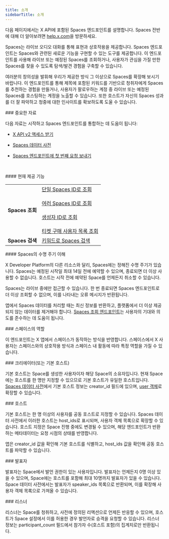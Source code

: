 ```yaml
---
title: 소개
sidebarTitle: 소개
---
```



다음 페이지에서는 X API에 포함된 Spaces 엔드포인트를 설명합니다. Spaces 전반에 대해 더 알아보려면 [help.x.com](https://help.x.com/en/using-twitter/spaces)을 방문하세요. 

Spaces는 라이브 오디오 대화를 통해 표현과 상호작용을 제공합니다. Spaces 엔드포인트는 Spaces와 관련된 새로운 기능을 구현할 수 있는 도구를 제공합니다. 이 엔드포인트를 사용해 라이브 또는 예정된 Spaces를 조회하거나, 사용자가 관심을 가질 만한 Spaces를 찾을 수 있도록 탐색/발견 경험을 구축할 수 있습니다.

여러분의 창의성을 발휘해 우리가 제공한 방식 그 이상으로 Spaces를 확장해 보시기 바랍니다. 이 엔드포인트를 통해 제목에 포함된 키워드를 기반으로 청취자에게 Spaces를 추천하는 경험을 만들거나, 사용자가 팔로우하는 계정 중 라이브 또는 예정된 Spaces를 호스팅하는 계정을 노출할 수 있습니다. 또한 호스트가 자신의 Spaces 성과를 더 잘 파악하고 청중에 대한 인사이트를 확보하도록 도울 수 있습니다.

<div id="important-resources">
  ### 중요한 자료
</div>

다음 자료는 시작하고 Spaces 엔드포인트를 통합하는 데 도움이 됩니다:

- [X API v2 액세스 받기](/ko/x-api/getting-started/getting-access)
- [Spaces 데이터 사전](/ko/x-api/fundamentals/data-dictionary#space)
- [Spaces 엔드포인트에 첫 번째 요청 보내기](/ko/x-api/spaces/lookup/introduction)

   

<div id="whats-currently-available">
  #### 현재 제공 기능
</div>

|     |     |
| :--- | :--- |
| **Spaces 조회** | [단일 Spaces ID로 조회](/ko/x-api/spaces/space-lookup-by-space-id)<br /><br />[여러 Spaces ID로 조회](/ko/x-api/spaces/space-lookup-up-space-ids)<br /><br />[생성자 ID로 조회](/ko/x-api/spaces/space-lookup-by-their-creators)<br /><br />[티켓 구매 사용자 목록 조회](/ko/x-api/spaces/retrieve-the-list-of-users-who-purchased-a-ticket-to-the-given-space) |
| **Spaces 검색** | [키워드로 Spaces 검색](/ko/x-api/spaces/search-for-spaces) |

<div id="understanding-the-lifecycle-of-spaces">
  #### Spaces의 수명 주기 이해
</div>

X Developer Platform의 다른 리소스와 달리, Spaces에는 정해진 수명 주기가 있습니다. Spaces는 예정된 시작일 최대 14일 전에 예약할 수 있으며, 종료되면 더 이상 사용할 수 없습니다. 호스트는 시작 전에 예약된 Space를 언제든지 취소할 수 있습니다.

Spaces는 라이브 중에만 접근할 수 있습니다. 한 번 종료되면 Spaces 엔드포인트로 더 이상 조회할 수 없으며, 이를 나타내는 오류 메시지가 반환됩니다.

앱에서 Spaces 데이터를 처리할 때는 최신 정보를 반환하고, 플랫폼에서 더 이상 제공되지 않는 데이터를 제거해야 합니다. [Spaces 조회 엔드포인트](/ko/x-api/spaces/lookup/introduction)는 사용자의 기대와 의도를 준수하는 데 도움이 됩니다.
 

<div id="roles-in-spaces">
  ### 스페이스의 역할
</div>

이 엔드포인트는 X 앱에서 스페이스가 동작하는 방식을 반영합니다. 스페이스에서 X 사용자는 스페이스와의 상호작용 방식과 스페이스 내 활동에 따라 특정 역할을 가질 수 있습니다.
 

<div id="creator-or-primary-host">
  ### 크리에이터(또는 기본 호스트)
</div>

기본 호스트는 Space를 생성한 사용자이자 해당 Space의 소유자입니다. 현재 Space에는 호스트를 한 명만 지정할 수 있으므로 기본 호스트가 유일한 호스트입니다. [Spaces 데이터 사전](/ko/x-api/fundamentals/data-dictionary#space)에서 기본 호스트 정보는 creator\_id 필드에 있으며, [user 객체](/ko/x-api/fundamentals/data-dictionary#user)로 확장할 수 있습니다.
 

<div id="hosts">
  ### 호스트
</div>

기본 호스트는 한 명 이상의 사용자를 공동 호스트로 지정할 수 있습니다. Spaces 데이터 사전에서 이러한 호스트는 host\_ids로 표시되며, 사용자 객체 목록으로 확장할 수 있습니다. 호스트 지정은 Space 진행 중에도 변경될 수 있으며, 해당 엔드포인트가 반환하는 메타데이터는 요청 시점의 상태를 반영합니다.

앱은 creator\_id 값을 확인해 기본 호스트를 식별하고, host\_ids 값을 확인해 공동 호스트를 파악할 수 있습니다.
 

<div id="speaker">
  ### 발표자
</div>

발표자는 Space에서 발언 권한이 있는 사용자입니다. 발표자는 언제든지 0명 이상 있을 수 있으며, Space에는 호스트를 포함해 최대 10명까지 발표자가 있을 수 있습니다. Space 데이터 사전에서는 발표자가 speaker\_ids 목록으로 반환되며, 이를 확장해 사용자 객체 목록으로 가져올 수 있습니다.
 

<div id="listener">
  ### 리스너
</div>

리스너는 Space를 청취하고, 사전에 정의된 리액션으로 언제든 반응할 수 있으며, 호스트가 Space 설정에서 이를 허용한 경우 발언자로 승격을 요청할 수 있습니다. 리스너 정보는 participant\_count 필드에서 참가자 수(호스트 포함)의 집계치로만 반환됩니다.